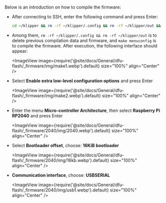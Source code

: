 Below is an introduction on how to compile the firmware:
* After connecting to SSH, enter the following command and press Enter:

    ```bash
    cd ~/klipper && rm -rf ~/klipper/.config && rm -rf ~/klipper/out && make menuconfig
    ```

* Among them, `rm -rf ~/klipper/.config && rm -rf ~/klipper/out` is to delete previous compilation data and firmware, and `make menuconfig` is to compile the firmware. After execution, the following interface should appear:

    <ImageView image={require('@site/docs/General/dfu-flash/_firmware/img/make1.webp').default} size="100%" align="Center" />

* Select **Enable extra low-level configuration options** and press Enter

    <ImageView image={require('@site/docs/General/dfu-flash/_firmware/img/make2.webp').default} size="100%" align="Center" />

* Enter the menu **Micro-controller Architecture**, then select **Raspberry Pi RP2040** and press Enter

    <ImageView image={require('@site/docs/General/dfu-flash/_firmware/2040/img/2040.webp').default} size="100%" align="Center" />

* Select **Bootloader offset**, choose: **16KiB bootloader**

    <ImageView image={require('@site/docs/General/dfu-flash/_firmware/2040/img/16kb.webp').default} size="100%" align="Center" />

* **Communication interface**, choose: **USBSERIAL**

    <ImageView image={require('@site/docs/General/dfu-flash/_firmware/2040/img/usb1.webp').default} size="100%" align="Center" />
